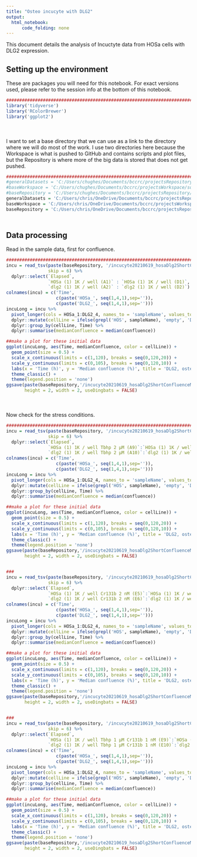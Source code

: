 ```yaml
---
title: "Osteo incucyte with DLG2"
output:
  html_notebook:
      code_folding: none
---
```


This document details the analysis of Incuctyte data from HOSa cells with DLG2 expression.

## Setting up the environment

These are packages you will need for this notebook. For exact versions used, please refer to the session info at the bottom of this notebook.

```r
##########################################################################################
library('tidyverse')
library('RColorBrewer')
library('ggplot2')
```

<div style="margin-bottom:50px;"></div>

I want to set a base directory that we can use as a link to the directory where we will do most of the work. I use two directories here because the Workspace is what is pushed to GitHub and contains scripts and plot files, but the Repository is where more of the big data is stored that does not get pushed.

```r
##########################################################################################
#generalDatasets = 'C:/Users/chughes/Documents/bccrc/projectsRepository/generalDatasets'
#baseWorkspace = 'C:/Users/chughes/Documents/bccrc/projectsWorkspace/sorensenLab/relatedToDlg2'
#baseRepository = 'C:/Users/chughes/Documents/bccrc/projectsRepository/sorensenLab/relatedToDlg2'
generalDatasets = 'C:/Users/chris/OneDrive/Documents/bccrc/projectsRepository/generalDatasets'
baseWorkspace = 'C:/Users/chris/OneDrive/Documents/bccrc/projectsWorkspace/sorensenLab/relatedToDlg2'
baseRepository = 'C:/Users/chris/OneDrive/Documents/bccrc/projectsRepository/sorensenLab/relatedToDlg2'
```

<div style="margin-bottom:50px;"></div>

## Data processing

Read in the sample data, first for confluence.

```r
##########################################################################################
incu = read_tsv(paste(baseRepository, '/incucyte20210619_hosaDlg2ShortConfluenceMigration/incucyte20210619_hosaTbhpCr131bDlg2Expression.txt',sep=''),
                skip = 6) %>%
  dplyr::select(`Elapsed`, 
                `HOSa (1) 1K / well (A1)` : `HOSa (1) 1K / well (D1)`,
                `dlg2 (1) 1K / well (A2)` : `dlg2 (1) 1K / well (D2)`)
colnames(incu) = c('Time',
                   c(paste('HOSa_', seq(1,4,1),sep='')),
                   c(paste('DLG2_', seq(1,4,1),sep='')))
incuLong = incu %>%
  pivot_longer(cols = HOSa_1:DLG2_4, names_to = 'sampleName', values_to = 'confluence') %>%
  dplyr::mutate(cellLine = ifelse(grepl('HOS', sampleName), 'empty', 'DLG2short')) %>%
  dplyr::group_by(cellLine, Time) %>%
  dplyr::summarise(medianConfluence = median(confluence))

##make a plot for these initial data
ggplot(incuLong, aes(Time, medianConfluence, color = cellLine)) +
  geom_point(size = 0.5) +
  scale_x_continuous(limits = c(1,120), breaks = seq(0,120,20)) +
  scale_y_continuous(limits = c(0,105), breaks = seq(0,120,10)) +
  labs(x = 'Time (h)', y = 'Median confluence (%)', title = 'DLG2, osteosarcoma growth') +
  theme_classic() +
  theme(legend.position = 'none')
ggsave(paste(baseRepository,'/incucyte20210619_hosaDlg2ShortConfluenceMigration/scatter_incucyteConfluenceHosaDlg2Short.pdf',sep=''),
       height = 2, width = 2, useDingbats = FALSE)
```

<div style="margin-bottom:50px;"></div>

Now check for the stress conditions.

```r
##########################################################################################
incu = read_tsv(paste(baseRepository, '/incucyte20210619_hosaDlg2ShortConfluenceMigration/incucyte20210619_hosaTbhpCr131bDlg2Expression.txt',sep=''),
                skip = 6) %>%
  dplyr::select(`Elapsed`, 
                `HOSa (1) 1K / well Tbhp 2 µM (A9)`:`HOSa (1) 1K / well Tbhp 2 µM (D9)`,
                `dlg2 (1) 1K / well Tbhp 2 µM (A10)`:`dlg2 (1) 1K / well Tbhp 2 µM (D10)`)
colnames(incu) = c('Time',
                   c(paste('HOSa_', seq(1,4,1),sep='')),
                   c(paste('DLG2_', seq(1,4,1),sep='')))
incuLong = incu %>%
  pivot_longer(cols = HOSa_1:DLG2_4, names_to = 'sampleName', values_to = 'confluence') %>%
  dplyr::mutate(cellLine = ifelse(grepl('HOS', sampleName), 'empty', 'DLG2short')) %>%
  dplyr::group_by(cellLine, Time) %>%
  dplyr::summarise(medianConfluence = median(confluence))

##make a plot for these initial data
ggplot(incuLong, aes(Time, medianConfluence, color = cellLine)) +
  geom_point(size = 0.5) +
  scale_x_continuous(limits = c(1,120), breaks = seq(0,120,20)) +
  scale_y_continuous(limits = c(0,105), breaks = seq(0,120,10)) +
  labs(x = 'Time (h)', y = 'Median confluence (%)', title = 'DLG2, osteosarcoma growth') +
  theme_classic() +
  theme(legend.position = 'none')
ggsave(paste(baseRepository,'/incucyte20210619_hosaDlg2ShortConfluenceMigration/scatter_incucyteConfluenceHosaDlg2ShortTbhp2um.pdf',sep=''),
       height = 2, width = 2, useDingbats = FALSE)


###
incu = read_tsv(paste(baseRepository, '/incucyte20210619_hosaDlg2ShortConfluenceMigration/incucyte20210619_hosaTbhpCr131bDlg2Expression.txt',sep=''),
                skip = 6) %>%
  dplyr::select(`Elapsed`, 
                `HOSa (1) 1K / well Cr131b 2 nM (E5)`:`HOSa (1) 1K / well Cr131b 2 nM (H5)`,
                `dlg2 (1) 1K / well Cr131b 2 nM (E6)`:`dlg2 (1) 1K / well Cr131b 2 nM (H6)`)
colnames(incu) = c('Time',
                   c(paste('HOSa_', seq(1,4,1),sep='')),
                   c(paste('DLG2_', seq(1,4,1),sep='')))
incuLong = incu %>%
  pivot_longer(cols = HOSa_1:DLG2_4, names_to = 'sampleName', values_to = 'confluence') %>%
  dplyr::mutate(cellLine = ifelse(grepl('HOS', sampleName), 'empty', 'DLG2short')) %>%
  dplyr::group_by(cellLine, Time) %>%
  dplyr::summarise(medianConfluence = median(confluence))

##make a plot for these initial data
ggplot(incuLong, aes(Time, medianConfluence, color = cellLine)) +
  geom_point(size = 0.5) +
  scale_x_continuous(limits = c(1,120), breaks = seq(0,120,20)) +
  scale_y_continuous(limits = c(0,105), breaks = seq(0,120,10)) +
  labs(x = 'Time (h)', y = 'Median confluence (%)', title = 'DLG2, osteosarcoma growth') +
  theme_classic() +
  theme(legend.position = 'none')
ggsave(paste(baseRepository,'/incucyte20210619_hosaDlg2ShortConfluenceMigration/scatter_incucyteConfluenceHosaDlg2ShortCr131b2nm.pdf',sep=''),
       height = 2, width = 2, useDingbats = FALSE)


###
incu = read_tsv(paste(baseRepository, '/incucyte20210619_hosaDlg2ShortConfluenceMigration/incucyte20210619_hosaTbhpCr131bDlg2Expression.txt',sep=''),
                skip = 6) %>%
  dplyr::select(`Elapsed`, 
                `HOSa (1) 1K / well Tbhp 1 µM Cr131b 1 nM (E9)`:`HOSa (1) 1K / well Tbhp 1 µM Cr131b 1 nM (H9)`,
                `dlg2 (1) 1K / well Tbhp 1 µM Cr131b 1 nM (E10)`:`dlg2 (1) 1K / well Tbhp 1 µM Cr131b 1 nM (H10)`)
colnames(incu) = c('Time',
                   c(paste('HOSa_', seq(1,4,1),sep='')),
                   c(paste('DLG2_', seq(1,4,1),sep='')))
incuLong = incu %>%
  pivot_longer(cols = HOSa_1:DLG2_4, names_to = 'sampleName', values_to = 'confluence') %>%
  dplyr::mutate(cellLine = ifelse(grepl('HOS', sampleName), 'empty', 'DLG2short')) %>%
  dplyr::group_by(cellLine, Time) %>%
  dplyr::summarise(medianConfluence = median(confluence))

##make a plot for these initial data
ggplot(incuLong, aes(Time, medianConfluence, color = cellLine)) +
  geom_point(size = 0.5) +
  scale_x_continuous(limits = c(1,120), breaks = seq(0,120,20)) +
  scale_y_continuous(limits = c(0,105), breaks = seq(0,120,10)) +
  labs(x = 'Time (h)', y = 'Median confluence (%)', title = 'DLG2, osteosarcoma growth') +
  theme_classic() +
  theme(legend.position = 'none')
ggsave(paste(baseRepository,'/incucyte20210619_hosaDlg2ShortConfluenceMigration/scatter_incucyteConfluenceHosaDlg2ShortCombo.pdf',sep=''),
       height = 2, width = 2, useDingbats = FALSE)
```









